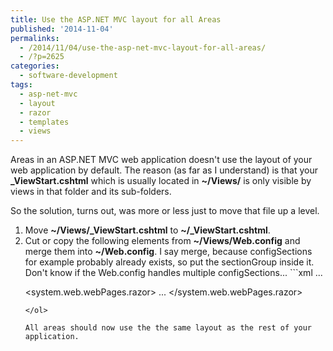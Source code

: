 ---
title: Use the ASP.NET MVC layout for all Areas
published: '2014-11-04'
permalinks:
  - /2014/11/04/use-the-asp-net-mvc-layout-for-all-areas/
  - /?p=2625
categories:
  - software-development
tags:
  - asp-net-mvc
  - layout
  - razor
  - templates
  - views
---

Areas in an ASP.NET MVC web application doesn't use the layout of your web application by default. The reason (as far as I understand) is that your <b>\_ViewStart.cshtml</b> which is usually located in <b>~/Views/</b> is only visible by views in that folder and its sub-folders.

So the solution, turns out, was more or less just to move that file up a level.

<ol>
<li>Move <b>~/Views/_ViewStart.cshtml</b> to <b>~/_ViewStart.cshtml</b>.
<li>Cut or copy the following elements from <b>~/Views/Web.config</b> and merge them into <b>~/Web.config</b>. I say merge, because configSections for example probably already exists, so put the sectionGroup inside it. Don't know if the Web.config handles multiple configSections...
```xml
  <configSections>
    <sectionGroup name="system.web.webPages.razor" ...>
      ...
    </sectionGroup>
  </configSections>

  <system.web.webPages.razor>
    ...
  </system.web.webPages.razor>
```
</ol>

All areas should now use the the same layout as the rest of your application.
